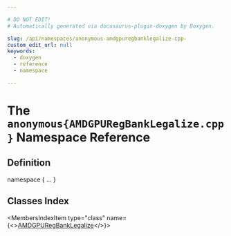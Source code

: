 ```yaml
---

# DO NOT EDIT!
# Automatically generated via docusaurus-plugin-doxygen by Doxygen.

slug: /api/namespaces/anonymous-amdgpuregbanklegalize-cpp-
custom_edit_url: null
keywords:
  - doxygen
  - reference
  - namespace

---
```





# The `anonymous{AMDGPURegBankLegalize.cpp}` Namespace Reference

<DoxygenPage pluginConfig={pluginConfig}>



## Definition

<CodeBlock>namespace &#123; ... &#125;</CodeBlock>

## Classes Index

<MembersIndex>

<MembersIndexItem
  type="class"
  name={<><a href="/docs/api/classes/anonymous-namespace-amdgpuregbanklegalize-cpp-/amdgpuregbanklegalize">AMDGPURegBankLegalize</a></>}>
</MembersIndexItem>

</MembersIndex>


</DoxygenPage>

